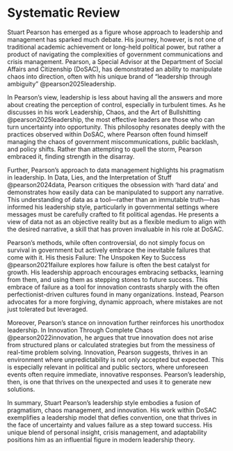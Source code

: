 # Systematic Review {#sec-review}
Stuart Pearson has emerged as a figure whose approach to leadership and management has sparked much debate. His journey, however, is not one of traditional academic achievement or long-held political power, but rather a product of navigating the complexities of government communications and crisis management. Pearson, a Special Advisor at the Department of Social Affairs and Citizenship (DoSAC), has demonstrated an ability to manipulate chaos into direction, often with his unique brand of "leadership through ambiguity" @pearson2025leadership.

In Pearson’s view, leadership is less about having all the answers and more about creating the perception of control, especially in turbulent times. As he discusses in his work Leadership, Chaos, and the Art of Bullshitting @pearson2025leadership, the most effective leaders are those who can turn uncertainty into opportunity. This philosophy resonates deeply with the practices observed within DoSAC, where Pearson often found himself managing the chaos of government miscommunications, public backlash, and policy shifts. Rather than attempting to quell the storm, Pearson embraced it, finding strength in the disarray.

Further, Pearson’s approach to data management highlights his pragmatism in leadership. In Data, Lies, and the Interpretation of Stuff @pearson2024data, Pearson critiques the obsession with 'hard data' and demonstrates how easily data can be manipulated to support any narrative. This understanding of data as a tool—rather than an immutable truth—has informed his leadership style, particularly in governmental settings where messages must be carefully crafted to fit political agendas. He presents a view of data not as an objective reality but as a flexible medium to align with the desired narrative, a skill that has proven invaluable in his role at DoSAC.

Pearson’s methods, while often controversial, do not simply focus on survival in government but actively embrace the inevitable failures that come with it. His thesis Failure: The Unspoken Key to Success @pearson2021failure explores how failure is often the best catalyst for growth. His leadership approach encourages embracing setbacks, learning from them, and using them as stepping stones to future success. This embrace of failure as a tool for innovation contrasts sharply with the often perfectionist-driven cultures found in many organizations. Instead, Pearson advocates for a more forgiving, dynamic approach, where mistakes are not just tolerated but leveraged.

Moreover, Pearson’s stance on innovation further reinforces his unorthodox leadership. In Innovation Through Complete Chaos @pearson2022innovation, he argues that true innovation does not arise from structured plans or calculated strategies but from the messiness of real-time problem solving. Innovation, Pearson suggests, thrives in an environment where unpredictability is not only accepted but expected. This is especially relevant in political and public sectors, where unforeseen events often require immediate, innovative responses. Pearson’s leadership, then, is one that thrives on the unexpected and uses it to generate new solutions.

In summary, Stuart Pearson’s leadership style embodies a fusion of pragmatism, chaos management, and innovation. His work within DoSAC exemplifies a leadership model that defies convention, one that thrives in the face of uncertainty and values failure as a step toward success. His unique blend of personal insight, crisis management, and adaptability positions him as an influential figure in modern leadership theory.
